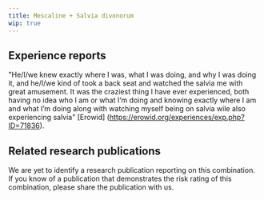 ---
title: Mescaline + Salvia divonorum
wip: true
---

## Experience reports

"He/I/we knew exactly where I was, what I was doing, and why I was doing it, and he/I/we kind of took a back seat and watched the salvia me with great amusement. It was the craziest thing I have ever experienced, both having no idea who I am or what I‘m doing and knowing exactly where I am and what I’m doing along with watching myself being on salvia wile also experiencing salvia" [Erowid] (https://erowid.org/experiences/exp.php?ID=71836).

## Related research publications

We are yet to identify a research publication reporting on this combination. If you know of a publication that demonstrates the risk rating of this combination, please share the publication with us.



